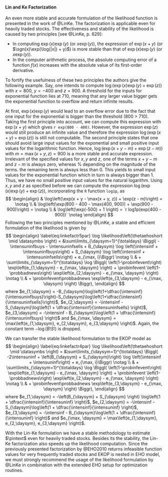 #### Lin and Ke Factorization

An even more stable and accurate formulation of the likelihood function is presented in the
work of @LinKe.
The factorization is applicable even for heavily traded stocks.
The effectiveness and stability of the likelihood is caused by two
principles [see @LinKe, p. 629]:

* In computing $\exp(x)\exp(y)$ (or $x\exp(y)$), the expression of
  $\exp(x + y)$ (or $\sgn(x)\exp(\log(|x|) + y)$) is more stable than
  that of $\exp(x)\exp(y)$ (or $x\exp(y)$).
* In the computer arithmetic process, the absolute computing error of
  a function $f(x)$ increases with the absolute value of its first-order
  derivative.

To fortify the usefulness of these two principles the authors give the following example.
Say, one intends to compute $\log\left(\exp(x)\exp(y) + \exp(z)\right)$
with $x = 800$, $y = -400$ and $z = 900$.
A threshold for the inputs for exponential function lies at 710, meaning
that any larger value bigger gets the exponential function to overflow and return
infinite results.

At first, $\exp(x)\exp(y)$ would lead to an overflow error due to the fact that one input for
the exponential is bigger than the threshold (800 > 710).
Taking the first principle into account, we can compute this expression with
$\exp(x + y)$ which gives `r exp(800 - 400)`.
However, the expression $\exp(z)$ would still produce an infinite value and therefore
the expression  $\log\left(\exp(x + y) + \exp(z)\right)$ is still not computable.
The second principle states that one should avoid large input values for the exponential
and small positive input values for the logarithmic function.
Hence, $\log\left(\exp(x + y - m) + \exp(z - m)\right)$ with $m = \max(x + y, z) = 900$
is a more stable and accurate expression.
Irrelevant of the specified values for $x,y$ and $z$, one of the terms $x + y - m$ and $z - m$
is always zero, whereas % depending on the magnitude of the terms.
the remaining term is always less than 0.
This yields to small input values for the exponential function which in turn is always bigger than 1.
Thus, we have no small positive input values for the natural logarithm.
Using $x,y$ and $z$ as specified before we can compute the expression
$\log\left(\exp(x)\exp(y) + \exp(z)\right)$, incorporating the `R` function
`log1p`, as
$$
\begin{align}
  & \log\left(\exp(x + y - \max(x + y, z)) + \exp(z - m)\right) = \notag \\
  & \log\left(\exp(800 - 400 - \max(400, 900)) + \exp(900 - 900)\right) = \notag \\
  & \log\left(\exp(-500) + 1 \right) = `r log1p(exp(400 - 900))` \notag
\end{align}
$$
Following the two principles mentioned by @LinKe, a stable and efficient
formulation of the likelihood is given by
$$
\begin{align}
  \label{eq:linkefactr5par}
  \log \likelihood\left(\thetaehoshort \mid \datasymbs \right) =
  &\sum\limits_{\daysym=1}^{\totaldays} \Biggl( -\intensuninfbuys - \intensuninfsells +
    B_{\daysym} \log \left(\intensinf + \intensuninfbuys\right) +
    S_{\daysym} \log \left(\intensinf + \intensuninfsells\right) +
    e_{\max, i}\Biggr) \notag \\
  & + \sum\limits_{\daysym=1}^{\totaldays}
  \log \Biggl( \left(1-\probinfevent\right) \exp\left(e_{1,\daysym} - e_{\max, \daysym} \right)
  + \probinfevent \left(1-\probbadnews\right)  \exp\left(e_{2,\daysym} - e_{\max, \daysym} \right) \notag \\
  & + \probinfevent\probbadnews \exp\left(e_{3,\daysym} - e_{\max, \daysym} \right)  \Biggr),
\end{align}
$$
where $e_{1,\daysym} = -B_{\daysym}\log\left(1+\dfrac{\intensinf}{\intensuninfbuys}\right)-S_{\daysym}\log\left(1+\dfrac{\intensinf}{\intensuninfsells}\right)$, 
$e_{2,\daysym} = -\intensinf - S_{\daysym}\log\left(1 + \dfrac{\intensinf}{\intensuninfsells} \right)$, 
$e_{3,\daysym} = -\intensinf - B_{\daysym}\log\left(1 + \dfrac{\intensinf}{\intensuninfbuys} \right)$ and
$e_{\max, \daysym} = \max\left(e_{1,\daysym}, e_{2,\daysym}, e_{3,\daysym} \right)$.
Again, the constant term $-\log(B!S!)$ is dropped.

We can transfer the
stable likelihood formulation to the EKOP model as
$$
\begin{align}
  \label{eq:linkefactr4par}
  \log \likelihood\left(\thetaehoshort \mid \datasymbs \right) =
  &\sum\limits_{\daysym=1}^{\totaldays} \Biggl( -2\intensuninf +
    \left(B_{\daysym} + S_{\daysym}\right) \log \left(\intensinf + \intensuninf\right) +
    e_{\max, i}\Biggr) \notag \\
  & + \sum\limits_{\daysym=1}^{\totaldays}
  \log \Biggl( \left(1-\probinfevent\right) \exp\left(e_{1,\daysym} - e_{\max, \daysym} \right)
  + \probinfevent \left(1-\probbadnews\right)  \exp\left(e_{2,\daysym} - e_{\max, \daysym} \right) \notag \\
  & + \probinfevent\probbadnews \exp\left(e_{3,\daysym} - e_{\max, \daysym} \right)  \Biggr),
\end{align}
$$
where $e_{1,\daysym} = -\left(B_{\daysym} + S_{\daysym} \right) \log\left(1 + \dfrac{\intensinf}{\intensuninf} \right)$, $e_{2,\daysym} = -\intensinf - S_{\daysym}\log\left(1 + \dfrac{\intensinf}{\intensuninf} \right)$, $e_{3,\daysym} = -\intensinf - B_{\daysym}\log\left(1 + \dfrac{\intensinf}{\intensuninf} \right)$ and $e_{\max, \daysym} = \max\left(e_{1,\daysym}, e_{2,\daysym}, e_{3,\daysym} \right)$.


With the Lin-Ke formulation we have a stable methodology to estimate $\pintext$ even for heavily traded stocks.
Besides its the stability, the Lin-Ke factorization also speeds up the likelihood computation.
Since the previously presented factorization by @EHO2010 returns infeasible function values for very frequently traded stocks
and EKOP is nested in EHO model,
we must strongly recommend the usage of the likelihood formulation by @LinKe in combination with the extended EHO setup
for optimization routines. 